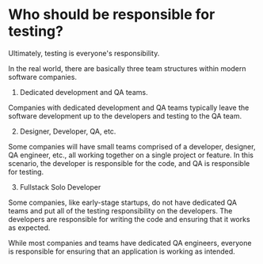 # Who should be responsible for testing?

Ultimately, testing is everyone's responsibility.

In the real world, there are basically three team structures within modern software companies.

1. Dedicated development and QA teams.

Companies with dedicated development and QA teams typically leave the software development up to the developers and testing to the QA team.

2. Designer, Developer, QA, etc.

Some companies will have small teams comprised of a developer, designer, QA engineer, etc., all working together on a single project or feature. In this scenario, the developer is responsible for the code, and QA is responsible for testing.

3. Fullstack Solo Developer

Some companies, like early-stage startups, do not have dedicated QA teams and put all of the testing responsibility on the developers. The developers are responsible for writing the code and ensuring that it works as expected.

While most companies and teams have dedicated QA engineers, everyone is responsible for ensuring that an application is working as intended.
